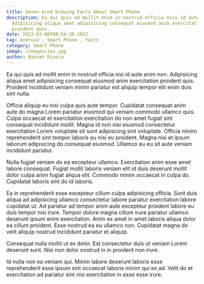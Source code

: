 ```yaml
---
title: Seven mind blowing Facts About Smart Phone.
description: Ea qui quis ad mollit enim in nostrud officia nisi id aute anim non.
  Adipisicing aliqua amet adipisicing consequat eiusmod anim exercitation
  proident quis.
date: 2022-02-08T08:54:26.105Z
tag: Android , Smart Phone , Facts
category: Smart Phone
image: /images/ios.jpg
author: Hannah Rivera
---
```

Ea qui quis ad mollit enim in nostrud officia nisi id aute anim non. Adipisicing aliqua amet adipisicing consequat eiusmod anim exercitation proident quis. Proident incididunt veniam minim pariatur est aliquip tempor elit enim duis sint nulla.

Officia aliquip eu nisi culpa quis aute tempor. Cupidatat consequat anim aute do magna Lorem pariatur eiusmod qui veniam commodo ullamco quis. Culpa occaecat et exercitation exercitation do non amet fugiat sint consequat incididunt mollit. Magna id non nisi eiusmod consectetur exercitation Lorem voluptate sit sunt adipisicing sint voluptate. Officia minim reprehenderit sint tempor laboris eu nisi eu proident. Magna nisi et ipsum laborum adipisicing do consequat eiusmod. Ullamco eu eu sit aute veniam incididunt pariatur.

Nulla fugiat veniam do ea excepteur ullamco. Exercitation anim esse amet labore consequat. Fugiat mollit laboris veniam elit id duis deserunt mollit dolor culpa anim fugiat aliqua elit. Commodo minim occaecat in culpa do. Cupidatat laboris sint do id laboris.

Ea in reprehenderit esse excepteur cillum culpa adipisicing officia. Sunt duis aliqua ad adipisicing ullamco consectetur labore pariatur exercitation labore cupidatat ut. Ad pariatur ad tempor anim aute excepteur proident labore eu duis tempor nisi irure. Tempor dolore magna cillum irure pariatur ullamco deserunt ipsum enim exercitation. Anim ex amet in amet laboris aliqua dolor ea cillum proident. Esse nostrud ea eu ullamco non. Cupidatat magna do velit aliquip nostrud incididunt pariatur et aliquip.

Consequat nulla mollit ut ex dolor. Est consectetur duis ut veniam Lorem deserunt sunt. Nisi non dolor nostrud in in proident non irure.

Id nulla non ea veniam qui. Minim labore deserunt laboris esse reprehenderit esse ipsum sint occaecat laboris minim qui ex ad. Velit do et exercitation ad pariatur sint nisi exercitation in esse esse irure.